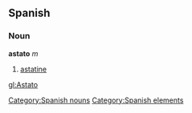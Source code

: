 == Spanish == {{wikipediaAlt|astatine}}
=== Noun ===
'''astato''' ''m''
# [[astatine]]

[[Category:Spanish nouns]]
[[Category:Spanish elements]]

[[gl:Astato]]